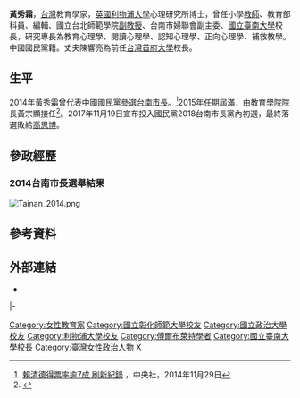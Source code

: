 {{Infobox Officeholder
| name = 黃秀霜
| image = 台南大學校長-2ac.jpg
| order = 
| office = [[國立臺南大學|國立臺南大學]]第17任[[校長|校長]]
| term_start = 2007年8月1日
| term_end = 2015年7月31日
| predecessor = 黃政傑
| successor = 黃宗顯
| sex = 女
| nationality = {{ROC}}
| birth_date = {{birth date and age|1961|2|20}}
| birth_place = {{TWN}}[[彰化縣|彰化縣]][[伸港鄉|伸港鄉]]
| death_date =
| death_place = 
| spouse = 陳響亮
| party = {{kmt}}
| profession = [[教育|教育]]<ref>[http://www1.inservice.edu.tw/EPaper/ep2/indexView.aspx?EID=454 體驗式學習的師資培育歷程 國立臺南大學黃秀霜校長]</ref>
| religion = 
| signature = 
| footnotes = 
|education=
*省立嘉義師範專科學校
*[[國立彰化師範大學|國立彰化師範大學]]輔導學系肄業
*[[國立政治大學|國立政治大學]]教育研究所碩士
*[[英國|英國]][[利物浦大學|利物浦大學]]心理研究所博士 
|past=
*[[彰化縣|彰化縣]][[彰化市|彰化市]]南郭國小教師
*教育部幹事、科員、編輯 
*[[國立臺北師範學院|國立臺北師範學院]]副教授<li>[[國立臺南師範學院|國立臺南師範學院]]副教授
*美國[[耶魯大學|耶魯大學]][[傅爾布萊特計畫|傅爾布萊特計畫]]訪問學者
*美國[[加州大學柏克萊分校|加州大學柏克萊分校]]訪問學者 
*國立臺南師範學院教授兼主任秘書
*[[國立臺南大學|國立臺南大學]]教授兼教務長
*[[國立臺南大學|國立臺南大學]]校長
*擔任中華民國課程與教學學會理事長
*擔任國科會人文與社會科學發展處諮議委員
}}
'''黃秀霜'''{{BD|1961年|2月20日|||}}，[[台灣|台灣]]教育學家，[[英國|英國]][[利物浦大學|利物浦大學]]心理研究所博士，曾任小學[[教師|教師]]、教育部科員、編輯、國立台北師範學院[[副教授|副教授]]、台南市婦聯會副主委、[[國立臺南大學|國立臺南大學]]校長，研究專長為教育心理學、閱讀心理學、認知心理學、正向心理學、補救教學。中國國民黨籍。丈夫陳響亮為前任[[台灣首府大學|台灣首府大學]]校長。

==生平==
2014年黃秀霜曾代表中國國民黨[[2014年中華民國直轄市長及縣市長選舉|參選台南市長]]。<ref>[http://www.cna.com.tw/news/aipl/201411290341-1.aspx 賴清德得票率逾7成 刷新紀錄] {{Wayback|url=http://www.cna.com.tw/news/aipl/201411290341-1.aspx |date=20141204033457 }}，中央社，2014年11月29日</ref>2015年任期屆滿，由教育學院院長黃宗顯接任<ref>{{Cite web |url=http://www.cdns.com.tw/news.php?n_id=26&nc_id=39569 |title=黃宗顯接任台南大學校長 |access-date=2015-08-04 |archive-url=https://web.archive.org/web/20150923201458/http://www.cdns.com.tw/news.php?n_id=26&nc_id=39569 |archive-date=2015-09-23 |dead-url=yes }}</ref>。2017年11月19日宣布投入國民黨2018台南市長黨內初選，最終落選敗給[[高思博|高思博]]。

==參政經歷==
=== 2014台南市長選舉結果 ===
[[File:Tainan_2014.png|thumb]]
{{2014年中華民國直轄市長選舉/臺南市}}

== 參考資料 ==
{{reflist|2}}

== 外部連結 ==
*{{Facebook page|hsiushuang}}

{{start box}}
{{s-edu}}
|-
{{s-before|黃政傑}}
{{s-title|[[國立台南大學|國立台南大學]]校長<br>2007年8月1日—2015年7月31日</small> }}
{{s-after|黃宗顯}}
{{end box}}

{{DEFAULTSORT:H}}
[[Category:女性教育家|Category:女性教育家]]
[[Category:國立彰化師範大學校友|Category:國立彰化師範大學校友]]
[[Category:國立政治大學校友|Category:國立政治大學校友]]
[[Category:利物浦大學校友|Category:利物浦大學校友]]
[[Category:傅爾布萊特學者|Category:傅爾布萊特學者]]
[[Category:國立臺南大學校長|Category:國立臺南大學校長]]
[[Category:臺灣女性政治人物|Category:臺灣女性政治人物]]
[[Category:黄姓|X]]